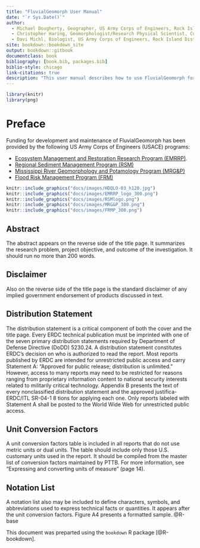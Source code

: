 ```yaml
--- 
title: "FluvialGeomorph User Manual"
date: "`r Sys.Date()`"
author: 
  - Michael Dougherty, Geographer, US Army Corps of Engineers, Rock Island District
  - Christopher Haring, Geomorphologist/Research Physical Scientist, Coastal Hydraulics Laboratory, U.S. Army Corps of Engineers
  - Davi Michl, Biologist, US Army Corps of Engineers, Rock Island District
site: bookdown::bookdown_site
output: bookdown::gitbook
documentclass: book
bibliography: [book.bib, packages.bib]
biblio-style: chicago
link-citations: true
description: "This user manual describes how to use FluvialGeomorph for stream analysis."
---
```


```r
library(knitr)
library(png)
```

# Preface {-}
Funding for development and maintenance of FluvialGeomorph has been provided by the following US Army Corps of Engineers (USACE) programs:

* [Ecosystem Management and Restoration Research Program (EMRRP)](https://emrrp.el.erdc.dren.mil).
* [Regional Sediment Management Program (RSM)](https://rsm.usace.army.mil/)
* [Mississippi River Geomorphology and Potamology Program (MRG&P)](https://www.mvd.usace.army.mil/Missions/Mississippi-River-Science-Technology/MS-River-Geomorphology-Potamology/)
* [Flood Risk Management Program (FRM)](https://www.iwr.usace.army.mil/Missions/Flood-Risk-Management/Flood-Risk-Management-Program/)

```r
knitr::include_graphics("docs/images/HDQLO-03_h120.jpg")
knitr::include_graphics("docs/images/EMRRP_logo_300.png")
knitr::include_graphics("docs/images/RSMlogo.png")
knitr::include_graphics("docs/images/MRG&P_300.png")
knitr::include_graphics("docs/images/FRMP_300.png")
```


## Abstract
The abstract appears on the reverse side of the title page. It summarizes
the research problem, project objective, and outcome of the investigation.
It should run no more than 200 words. 


## Disclaimer
Also on the reverse side of the title
page is the standard disclaimer of any implied government endorsement
of products discussed in text. 


## Distribution Statement
The distribution statement is a critical component of both the cover and
the title page. Every ERDC technical publication must be imprinted with
one of the seven primary distribution statements required by Department
of Defense Directive (DoDD) 5230.24. A distribution statement constitutes
ERDC’s decision on who is authorized to read the report. Most reports
published by ERDC are intended for unrestricted public access and carry
Statement A: “Approved for public release; distribution is unlimited.”
However, access to many reports may need to be restricted for reasons
ranging from proprietary information content to national security interests
related to militarily critical technology. Appendix B presents the text
of every nonclassified distribution statement and the approved justifica-
ERDC/ITL SR-04-1 8
tions for applying each one. Only reports labeled with Statement A shall be
posted to the World Wide Web for unrestricted public access. 


## Unit Conversion Factors
A unit conversion factors table is included in all reports that do not use
metric units or dual units. The table should include only those U.S. customary
units used in the report. It should be compiled from the master list
of conversion factors maintained by PTTB. For more information, see
“Expressing and converting units of measure” (page 14). 


## Notation List
A notation list also may be included to define characters, symbols, and abbreviations used to express technical facts or quantities. It appears after
the unit conversion factors. Figure A4 presents a formatted sample. @R-base

This document was preparted using the `bookdown` R package [@R-bookdown]. 